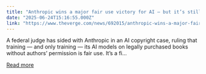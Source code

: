 ```yaml
---
title: "Anthropic wins a major fair use victory for AI — but it’s still in trouble for stealing books"
date: "2025-06-24T15:16:55.000Z"
link: "https://www.theverge.com/news/692015/anthropic-wins-a-major-fair-use-victory-for-ai-but-its-still-in-trouble-for-stealing-books"
---
```


A federal judge has sided with Anthropic in an AI copyright case, ruling that training — and only training — its AI models on legally purchased books without authors’ permission is fair use. It’s a fi...

[Read more](https://www.theverge.com/news/692015/anthropic-wins-a-major-fair-use-victory-for-ai-but-its-still-in-trouble-for-stealing-books)
